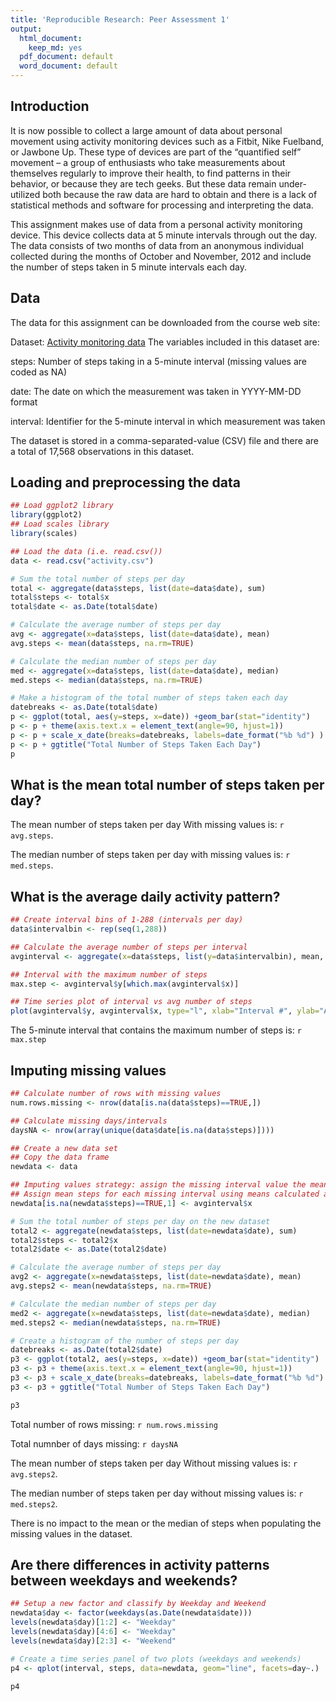 ```yaml
---
title: 'Reproducible Research: Peer Assessment 1'
output:
  html_document:
    keep_md: yes
  pdf_document: default
  word_document: default
---
```


## Introduction

It is now possible to collect a large amount of data about personal movement using activity monitoring devices such as a Fitbit, Nike Fuelband, or Jawbone Up. These type of devices are part of the "quantified self" movement -- a group of enthusiasts who take measurements about themselves regularly to improve their health, to find patterns in their behavior, or because they are tech geeks. But these data remain under-utilized both because the raw data are hard to obtain and there is a lack of statistical methods and software for processing and interpreting the data.

This assignment makes use of data from a personal activity monitoring device. This device collects data at 5 minute intervals through out the day. The data consists of two months of data from an anonymous individual collected during the months of October and November, 2012 and include the number of steps taken in 5 minute intervals each day.

## Data

The data for this assignment can be downloaded from the course web site:

Dataset: [Activity monitoring data](https://d396qusza40orc.cloudfront.net/repdata%2Fdata%2Factivity.zip)
The variables included in this dataset are:

steps: Number of steps taking in a 5-minute interval (missing values are coded as NA)

date: The date on which the measurement was taken in YYYY-MM-DD format

interval: Identifier for the 5-minute interval in which measurement was taken

The dataset is stored in a comma-separated-value (CSV) file and there are a total of 17,568 observations in this dataset.

## Loading and preprocessing the data

```r

## Load ggplot2 library
library(ggplot2)
## Load scales library
library(scales)

## Load the data (i.e. read.csv())
data <- read.csv("activity.csv")

# Sum the total number of steps per day
total <- aggregate(data$steps, list(date=data$date), sum)
total$steps <- total$x
total$date <- as.Date(total$date)

# Calculate the average number of steps per day
avg <- aggregate(x=data$steps, list(date=data$date), mean) 
avg.steps <- mean(data$steps, na.rm=TRUE)

# Calculate the median number of steps per day
med <- aggregate(x=data$steps, list(date=data$date), median)
med.steps <- median(data$steps, na.rm=TRUE)

# Make a histogram of the total number of steps taken each day
datebreaks <- as.Date(total$date)
p <- ggplot(total, aes(y=steps, x=date)) +geom_bar(stat="identity")
p <- p + theme(axis.text.x = element_text(angle=90, hjust=1))
p <- p + scale_x_date(breaks=datebreaks, labels=date_format("%b %d") )
p <- p + ggtitle("Total Number of Steps Taken Each Day")
p
```

## What is the mean total number of steps taken per day?

The mean number of steps taken per day With missing values is: `r avg.steps`.

The median number of steps taken per day with missing values is: `r med.steps`.

## What is the average daily activity pattern?

```r

## Create interval bins of 1-288 (intervals per day)
data$intervalbin <- rep(seq(1,288))

## Calculate the average number of steps per interval
avginterval <- aggregate(x=data$steps, list(y=data$intervalbin), mean, na.rm=TRUE)

## Interval with the maximum number of steps
max.step <- avginterval$y[which.max(avginterval$x)]

## Time series plot of interval vs avg number of steps
plot(avginterval$y, avginterval$x, type="l", xlab="Interval #", ylab="Avg. Steps", main="Interval vs Avg Number of Steps")

```

The 5-minute interval that contains the maximum number of steps is: `r max.step `

## Imputing missing values

```r

## Calculate number of rows with missing values
num.rows.missing <- nrow(data[is.na(data$steps)==TRUE,])

## Calculate missing days/intervals
daysNA <- nrow(array(unique(data$date[is.na(data$steps)])))

## Create a new data set
## Copy the data frame
newdata <- data

## Imputing values strategy: assign the missing interval value the mean of the interval of all days
## Assign mean steps for each missing interval using means calculated above
newdata[is.na(newdata$steps)==TRUE,1] <- avginterval$x

# Sum the total number of steps per day on the new dataset
total2 <- aggregate(newdata$steps, list(date=newdata$date), sum)
total2$steps <- total2$x
total2$date <- as.Date(total2$date)

# Calculate the average number of steps per day
avg2 <- aggregate(x=newdata$steps, list(date=newdata$date), mean) 
avg.steps2 <- mean(newdata$steps, na.rm=TRUE)

# Calculate the median number of steps per day
med2 <- aggregate(x=newdata$steps, list(date=newdata$date), median)
med.steps2 <- median(newdata$steps, na.rm=TRUE)

# Create a histogram of the number of steps per day
datebreaks <- as.Date(total2$date)
p3 <- ggplot(total2, aes(y=steps, x=date)) +geom_bar(stat="identity")
p3 <- p3 + theme(axis.text.x = element_text(angle=90, hjust=1))
p3 <- p3 + scale_x_date(breaks=datebreaks, labels=date_format("%b %d") )
p3 <- p3 + ggtitle("Total Number of Steps Taken Each Day")

p3
```

Total number of rows missing: `r num.rows.missing `

Total numnber of days missing: `r daysNA `

The mean number of steps taken per day Without missing values is: `r avg.steps2`.

The median number of steps taken per day without missing values is: `r med.steps2`.

There is no impact to the mean or the median of steps when populating the missing values in the dataset.

## Are there differences in activity patterns between weekdays and weekends?

```r

## Setup a new factor and classify by Weekday and Weekend
newdata$day <- factor(weekdays(as.Date(newdata$date)))
levels(newdata$day)[1:2] <- "Weekday"
levels(newdata$day)[4:6] <- "Weekday"
levels(newdata$day)[2:3] <- "Weekend"

# Create a time series panel of two plots (weekdays and weekends)
p4 <- qplot(interval, steps, data=newdata, geom="line", facets=day~.)

p4

```
